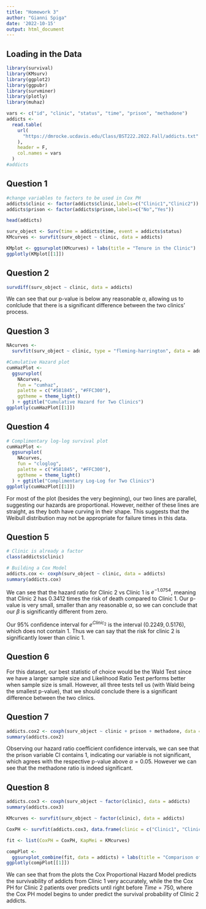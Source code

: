```yaml
---
title: "Homework 3"
author: "Gianni Spiga"
date: '2022-10-15'
output: html_document
---
```


## Loading in the Data

```r
library(survival)
library(KMsurv)
library(ggplot2)
library(ggpubr)
library(survminer)
library(plotly)
library(muhaz)
```



```r
vars <- c("id", "clinic", "status", "time", "prison", "methadone")
addicts <-
  read.table(
    url(
      "https://dmrocke.ucdavis.edu/Class/BST222.2022.Fall/addicts.txt"
    ),
    header = F,
    col.names = vars
  )
#addicts
```

## Question 1 

```r
#change variables to factors to be used in Cox PH
addicts$clinic <- factor(addicts$clinic,labels=c("Clinic1","Clinic2"))
addicts$prison <- factor(addicts$prison,labels=c("No","Yes"))

head(addicts)

surv_object <- Surv(time = addicts$time, event = addicts$status)
KMcurves <- survfit(surv_object ~ clinic, data = addicts)

KMplot <- ggsurvplot(KMcurves) + labs(title = "Tenure in the Clinic")
ggplotly(KMplot[[1]])
```

## Question 2

```r
survdiff(surv_object ~ clinic, data = addicts)
```

We can see that our p-value is below any reasonable $\alpha$, allowing us to conlclude that there is a significant difference between the two clinics' process.

## Question 3

```r
NAcurves <-
  survfit(surv_object ~ clinic, type = "fleming-harrington", data = addicts)

#Cumulative Hazard plot
cumHazPlot <-
  ggsurvplot(
    NAcurves,
    fun = "cumhaz",
    palette = c("#581845", "#FFC300"),
    ggtheme = theme_light()
  ) + ggtitle("Cumulative Hazard for Two Clinics")
ggplotly(cumHazPlot[[1]])

```

## Question 4

```r
# Complimentary log-log survival plot
cumHazPlot <-
  ggsurvplot(
    NAcurves,
    fun = "cloglog",
    palette = c("#581845", "#FFC300"),
    ggtheme = theme_light()
  ) + ggtitle("Complimentary Log-Log for Two Clinics") 
ggplotly(cumHazPlot[[1]])

```

For most of the plot (besides the very beginning), our two lines are parallel, suggesting our hazards are proportional. However, neither of these lines are straight, as they both have curving in their shape. This suggests that the Weibull distribution may not be appropriate for failure times in this data. 

## Question 5

```r
# Clinic is already a factor
class(addicts$clinic)

# Building a Cox Model
addicts.cox <- coxph(surv_object ~ clinic, data = addicts)
summary(addicts.cox)
```

We can see that the hazard ratio for Clinic 2 vs Clinic 1 is $e^{-1.0754}$, meaning that Clinic 2 has $0.3412$ times the risk of death compared to Clinic 1. Our p-value is very small, smaller than any reasonable $\alpha$, so we can conclude that our $\beta$ is significantly different from zero. 

Our 95% confidence interval for $e^{Clinic_2}$ is the interval $(0.2249, 0.5176)$, which does not contain 1. Thus we can say that the risk for clinic 2 is significantly lower than clinic 1. 

## Question 6

For this dataset, our best statistic of choice would be the Wald Test since we have a larger sample size and Likelihood Ratio Test performs better when sample size is small. However, all three tests tell us (with Wald being the smallest p-value), that we should conclude there is a significant difference between the two clinics. 

## Question 7

```r
addicts.cox2 <- coxph(surv_object ~ clinic + prison + methadone, data = addicts)
summary(addicts.cox2)

```
Observing our hazard ratio coefficient confidence intervals, we can see that the prison variable CI contains 1, indicating our variable is not significant, which agrees with the respective p-value above $\alpha = 0.05$. However we can see that the methadone ratio is indeed significant. 

## Question 8

```r
addicts.cox3 <- coxph(surv_object ~ factor(clinic), data = addicts)
summary(addicts.cox3)

KMcurves <- survfit(surv_object ~ factor(clinic), data = addicts)

CoxPH <- survfit(addicts.cox3, data.frame(clinic = c("Clinic1", "Clinic2")), conf.int = F)

fit <- list(CoxPH = CoxPH, KapMei = KMcurves)

compPlot <-
  ggsurvplot_combine(fit, data = addicts) + labs(title = "Comparison of Cox PH Curves to Kaplan-Meier")
ggplotly(compPlot[[1]])

```

We can see that from the plots the Cox Proportional Hazard Model predicts the survivability of addicts from Clinic 1 very accurately, while the the Cox PH for Clinic 2 patients over predicts until right before $Time = 750$, where the Cox PH model begins to under predict the survival probability of Clinic 2 addicts. 